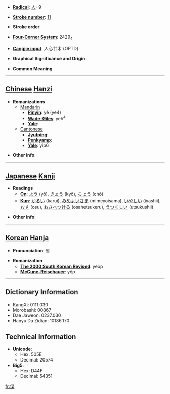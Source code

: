 * '''[[Wiktionary:Chinese radical index| Radical]]''': [[Wiktionary:Chinese radical index 人|人]]+9

* '''[[Wiktionary:Chinese total strokes index|Stroke number]]''': [[Wiktionary:Chinese total strokes index 11|11]]

* '''Stroke order''': 

* '''[[Wiktionary:Chinese four corner index|Four-Corner System]]''': 2429<sub>4</sub>

* '''[[Wiktionary:Chinese Cangjie index|Cangjie input]]''': 人心廿木 (OPTD)

* '''Graphical Significance and Origin''': 

* '''Common Meaning'''

----

== [[Chinese]] [[Hanzi]] ==

* '''Romanizations'''
** [[Mandarin]]
*** '''[[Pinyin]]''': yè (ye4)
*** '''[[Wade-Giles]]''': yeh<sup>4</sup>
*** '''[[Yale]]''': 
**[[Cantonese]]
***'''[[Jyutping]]''':
***'''[[Penkyamp]]''': 
***'''[[Yale]]''': yip6

* '''Other info''': 

----

== [[Japanese]] [[Kanji]] ==

* '''Readings'''
** '''[[On]]''': [[よう]] (yō), [[きょう]] (kyō), [[ちょう]] (chō)
** '''[[Kun]]''': [[かるい]] (karui), [[みめよいさま]] (mimeyoisama), [[いやしい]] (iyashii), [[おす]] (osu), [[おさへつける]] (osahetsukeru), [[うつくしい]] (utsukushii)

* '''Other info''':  

----

== [[Korean]] [[Hanja]] ==

* '''Pronunciation''': 엽

* '''Romanization'''
** '''[[The 2000 South Korean Revised Romanization|The 2000 South Korean Revised]]''': yeop
** '''[[McCune-Reischauer]]''': yŏp

----

== Dictionary Information ==

* KangXi: 0111.030
* Morobashi: 00867
* Dae Jaweon: 0237.030
* Hanyu Da Zidian: 10186.170

== Technical Information ==

* '''Unicode''':
** Hex: 505E
** Decimal: 20574
* '''Big5''':
** Hex: D44F
** Decimal: 54351

[[fr:偞]]